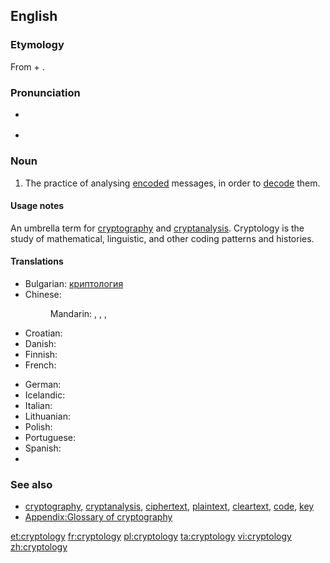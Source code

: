 ==English==

===Etymology===
From {{etyl|grc|en}} {{term|κρυπτός||hidden|tr=kryptós|lang=grc|sc=polytonic}} + {{term|λόγος||word|tr=logos|lang=grc|sc=polytonic}}.

===Pronunciation===
* {{a|UK}} {{IPA|/krɪpˈtɒl.ə.dʒi/}}
* {{a|US}} {{IPA|/krɪpˈtɑ.lə.dʒi/}}

===Noun===
{{en-noun|-}}

# The practice of analysing [[encode|encoded]] messages, in order to [[decode]] them.

====Usage notes====
An umbrella term for [[cryptography]] and [[cryptanalysis]]. Cryptology is the study of mathematical, linguistic, and other coding patterns and histories.

====Translations====
{{trans-top|practice of analysing messages}}
* Bulgarian: [[криптология]] {{f}}
* Chinese:
*: Mandarin: {{t|cmn|密碼學|sc=Hani}}, {{t|cmn|密码学|tr=mìmǎxué|sc=Hani}}, {{t|cmn|密码术|sc=Hani}}, {{t|cmn|密码术|tr=mìmǎshù|sc=Hani}}
* Croatian: {{t-|hr|kriptologija|f}}
* Danish: {{t|da|Kryptologi}}
* Finnish: {{t+|fi|kryptologia}}
* French: {{t+|fr|cryptologie|f}}
{{trans-mid}}
* German: {{t+|de|Kryptologie|f}}
* Icelandic: {{t|is|dulmálsfræði|f}}
* Italian: {{t+|it|crittologia|f}}
* Lithuanian: {{t-|lt|kriptologija|f|xs=Lithuanian}}
* Polish: {{t-|pl|kryptologia|f}}
* Portuguese: {{t-|pt|criptologia|f}}
* Spanish: {{t-|es|criptología|f}}
* {{trreq|io}}
{{trans-bottom}}

===See also===
* [[cryptography]], [[cryptanalysis]], [[ciphertext]], [[plaintext]], [[cleartext]], [[code]], [[key]]
* [[Appendix:Glossary of cryptography]]

[[et:cryptology]]
[[fr:cryptology]]
[[pl:cryptology]]
[[ta:cryptology]]
[[vi:cryptology]]
[[zh:cryptology]]